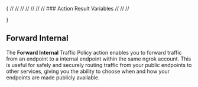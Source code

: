 {
//
// <ActionOverview />
// <ActionConfig />
// <ActionBehavior />
// <ActionExamples />
//
// ### Action Result Variables
//
// <ActionVariablesDescription />
// <ActionVariables />

}

## Forward Internal

The **Forward Internal** Traffic Policy action enables you to forward traffic from an endpoint to a internal endpoint within the same ngrok account. This is useful for safely and securely routing traffic from your public endpoints to other services, giving you the ability to choose when and how your endpoints are made publicly available.
